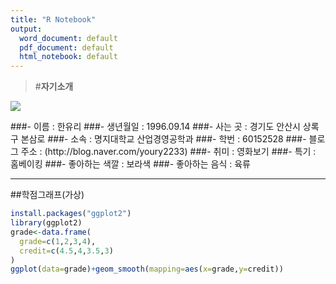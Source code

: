 ---
title: "R Notebook"
output:
  word_document: default
  pdf_document: default
  html_notebook: default
---

> #**자기소개**




![](http://blogpfthumb.phinf.naver.net/MjAxNzExMDhfMTIy/MDAxNTEwMTQ3NzA0Njk0.NmjwyyVEVxM3yOfLb5ApchPmXoucGFNjKY-8fObfxNcg.Zauhuh9wHMHjqammo4hFuA13R8vNh9bkjKBqlth6MgIg.JPEG.youry2233/KakaoTalk_20171108_214621295.jpg)

###- 이름 : 한유리
###- 생년월일 : 1996.09.14
###- 사는 곳 : 경기도 안산시 상록구 본삼로
###- 소속 : 명지대학교 산업경영공학과
###- 학번 : 60152528
###- 블로그 주소 : (http://blog.naver.com/youry2233)
###- 취미 : 영화보기
###- 특기 : 홈베이킹
###- 좋아하는 색깔 : 보라색
###- 좋아하는 음식 : 육류



-----------------------------------------



##학점그래프(가상)
```{r, echo=TRUE}
install.packages("ggplot2")
library(ggplot2)
grade<-data.frame(
  grade=c(1,2,3,4),
  credit=c(4.5,4,3.5,3)
)
ggplot(data=grade)+geom_smooth(mapping=aes(x=grade,y=credit))
```

